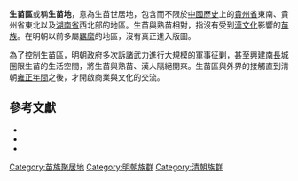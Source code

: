 '''生苗區'''或稱'''生苗地'''，意為生苗世居地，包含而不限於[[中國歷史|中國歷史]]上的[[貴州省|貴州省]]東南、貴州省東北以及[[湖南省|湖南省]]西北部的地區。生苗與熟苗相對，指沒有受到[[漢文化|漢文化]]影響的[[苗族|苗族]]。在明朝以前多屬[[羈縻|羈縻]]的地區，沒有真正進入版圖。

為了控制生苗區，明朝政府多次訴諸武力進行大規模的軍事征剿，甚至興建[[苗疆長城|南長城]]圈限生苗的生活空間，將生苗與熟苗、漢人隔絕開來。生苗區與外界的接觸直到清朝[[雍正|雍正年間]]之後，才開啟商業與文化的交流。

==參考文獻==
<div class="references-small">
<references />
</div>
*{{cite journal|author=周相卿|title=〈清代黔東南新辟苗疆六廳地區的法律控制〉|journal=《法学研究》|date=2003|volume=2003年6期|url=http://www.faxueyanjiu.net/Admin/UploadFile/publish_article/2003/6/20030610.pdf}}
*{{cite journal|author=吴莉苇|title=〈18世纪欧人眼里的清朝国家性质——从《中华帝国全志》对西南少数民族的描述谈起〉|journal=《清史研究》|date=2007|volume=2007年2期}}
*{{cite journal|author=吳善淙|title=〈鳳凰又現新的壯景：南部長城〉|journal=《民族团结》|date=2000|volume=2000年7期|url=https://web.archive.org/web/20090108103701/http://www.56-china.com.cn/mztj/7/yi3-7M19.htm}}

[[Category:苗族聚居地|Category:苗族聚居地]]
[[Category:明朝族群|Category:明朝族群]]
[[Category:清朝族群|Category:清朝族群]]